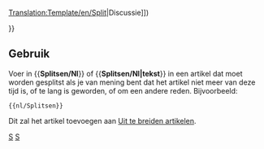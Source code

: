 <noinclude>[[Translation:Template/en/Split]]{{en/-}}</noinclude>{{ambox
| type  = move
| image = Split.png
| text  = <strong>Splitsen</strong><br>Er wordt voorgesteld deze pagina te splitsen in meerdere pagina's. ([[Main/en/{{{discuss|{{TALKPAGENAME}}}}}|Discussie]])<p>{{{1|}}}</p>
}}<includeonly>{{{2|[[Category:en/Articles to be split]]}}}</includeonly><noinclude>

==Gebruik==
Voer in <nowiki>{{</nowiki>'''Splitsen/Nl'''<nowiki>}}</nowiki> of <nowiki>{{</nowiki>'''Splitsen/Nl|tekst'''<nowiki>}}</nowiki> in een artikel dat moet worden gesplitst als je van mening bent dat het artikel niet meer van deze tijd is, of te lang is geworden, of om een andere reden. Bijvoorbeeld: 
<pre>{{nl/Splitsen}}</pre>
Dit zal het artikel toevoegen aan [[Category/nl/Uit te breiden artikelen|Uit te breiden artikelen]].

[[Category:nl/Sjablonen|S]][[Category:nl/Berichtenbox|S]]</noinclude>